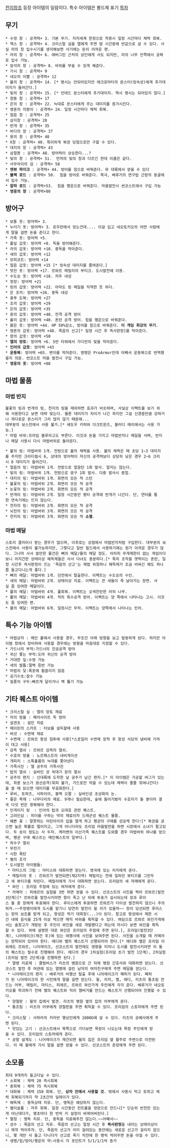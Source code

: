 [[천지창조(게임)|천지창조]] 등장 아이템의 일람이다. 특수 아이템은 볼드체 표기
[[목차]]

== 무기 ==
 * 수정 창 : 공격력+ 3. 기본 무기. 지저세계 한정으로 착용시 일정 시간마다 체력 회복.
 * 헥스 창 : 공격력+ 4. 크리스탈 실을 엘에게 주면 밤 시간중에 반값으로 살 수 있다. 사실 라의 창 입수시기를 생각해보면 사기에는 돈이 아까운 편.
 * 라의 창 : 공격력+ 6. 에버그린 근처의 상인에게 사도 되지만, 라의 나무 안쪽에서 공짜로 입수 가능.
 * 암석의 창 : 공격력+ 8. 바위를 부술 수 있게 해준다.
 * 가시 창 : 공격력+ 9
 * 네오의 이빨 : 공격력+ 12
 * 불의 창 : 공격력+ 14. [* 명시는 안되어있지만 에크로마타의 몬스터(빙속성)에게 추가대미지가 들어간다.]
 * 빛의 창 : 공격력+ 15. [* 언데드 몬스터에게 추가대미지. 역시 명시는 되어있지 않다.]
 * 청동 창 : 공격력+ 17
 * 은의 창 : 공격력+ 22. 늑대류 몬스터에게 주는 대미지를 증가시킨다.
 * 영혼의 지팡이 : 공격력+ 24. 일정 시간마다 체력 회복.
 * 얼음 창 : 공격력+ 25
 * 삼지창 : 공격력+ 28
 * 번개 창 : 공격력+ 35
 * 바다의 창 : 공격력+ 37
 * 용의 창 : 공격력+ 40
 * X창 : 공격력+ 40. 특이하게 복권 당첨으로만 구할 수 있다.
 * 대지의 창 : 공격력+ 43
 * 삼절봉 : 공격력+ 48. 방어력이 상승한다...?
 * 빛의 창 : 공격력+ 51.  먼저의 빛의 창과 다르긴 한데 이름은 같다.
 * 사무라이의 검 : 공격력+ 58
 * '''엔뷰 파이크''' : 공격력+ 44. 방어를 힘으로 바꿔준다. 뮤 대륙에서 얻을 수 있다
 * '''블랙 로드''' : 공격력+ 50.  힘을 방어로 바꿔준다. 북극, 베루거의 연구탑 근방의 동굴에서 입수 가능.
 * '''알파 로드''' : 공격력+53.  힘을 행운으로 바꿔준다. 마을발전시 썬코스트에서 구입 가능
 * '''영웅의 창''' : 공격력+80

== 방어구 ==
 * 보통 옷: 방어력+ 3.
 * 누더기 옷: 방어력+ 3. 로우란에서 얻는건데.... 이걸 입고 네오토키오의 어떤 사람에게 말을 걸면 돈을 준다고 한다.
 * 가죽 옷: 방어력 +5.
 * 풀잎 갑옷: 방어력 +8. 독을 방어해준다.
 * 라의 갑옷: 방어력 +10. 중독을 막아준다.
 * 새의 갑옷: 방어력 +12
 * 모피코트: 방어력 +14
 * 얼음 갑옷: 방어력 +15 [* 빙속성 대미지를 줄여준다.]
 * 멋진 옷: 방어력 +17. 르와르 메릴리의 부티크. 도시발전에 이용.
 * 수도승 옷: 방어력 +18. 저주 내성
 * 정장: 방어력 +21
 * 링의 갑옷: 방어력 +22. 아마도 링 메일을 직역한 듯 하다.
 * 은 조끼: 방어력 +26. 중독 내성
 * 쿵푸 도복: 방어력 +27
 * 조끼 갑옷: 방어력 +29
 * 은의 갑옷: 방어력 +35
 * 용의 갑옷: 방어력 +40. 전격 공격 방어
 * 홀리 갑옷: 방어력 +40. 혼란 공격 방어. 힘을 행운으로 바꿔준다.
 * 붉은 옷: 방어력 +44. HP 50%감소, 방어를 힘으로 바꿔준다. '''이 게임 최강의 무기'''.
 * 영혼의 갑옷: 방어력 +48. 죽음의 선고[* 일정 시간 후 즉사판정]를 막아준다.
 * 왕의 갑옷: 방어력 +50
 * '''엘의 망토''': 방어력 +6. 5번 타워에서 가디언의 빛을 막아준다.
 * '''인어의 갑옷''': 방어력 +43
 * '''운동복''': 방어력 +65. 변이를 막아준다. 영명은 ProArmor인데 어째서 운동복으로 번역했을지 의문. 썬코스트 마을 발전시 구입 가능.
 * '''영웅의 옷''': 방어력 +88

== 마법 물품 ==
=== 마법 반지 ===
 불꽃의 링과 번개의 링, 천지의 링을 제외하면 효과가 비슷하며, 사실상 이펙트를 보기 위해 사용한다고 보면 대략 맞는다. 물론 대미지가 차이가 나긴 하지만 그걸 신경쓸만큼 강하거나 까다로운 몬스터가 그리 많지 않기 때문에...
 대부분의 보스전에서 사용 불가.[* 쉐도우 키퍼와 다크트윈즈, 블러디 메리에서는 사용 가능.]
 * 마법 바위:프라임 블루라고도 부른다. 이것과 돈을 가지고 마법반지나 메달을 사며, 반지나 메달 사용시 다시 마법바위로 돌아온다.

 * 불의 링: 마법바위 1개. 전방으로 불의 채찍을 사용. 불의 채찍은 매 초당 1~3 대미지를 주지만 크리티컬시 6, 상대의 방어력이 자신의 공격력보다 상당히 낮은 경우 2~6 크리시 8 대미지가 들어간다.
 * 얼음의 링: 마법바위 1개. 전방으로 얼음탄 1회 발사. 얼지는 않는다. 
 * 빛의 링: 마법바위 1개. 전방으로 광구 1회 발사. 다중 발사시 중첩.
 * 대지의 링: 마법바위 1개. 화면의 모든 적 스턴
 * 불꽃의 링: 마법바위 2개. 화면의 모든 적 공격
 * 눈꽃의 링: 마법바위 2개. 화면의 모든 적 공격
 * 번개의 링: 마법바위 2개. 일정 시간동안 평타 공격에 번개가 나간다. 단, 연타를 통한 연속기에는 뜨지 않는다.
 * 전자의 링: 마법바위 2개. 화면의 모든 적 공격
 * 뇌전의 링: 마법바위 3개. 화면의 모든 적 공격
 * 천지의 링: 마법바위 3개. 화면의 모든 적 '''소멸'''. 

=== 마법 메달 ===
 스토리 클리어시 받는 경우가 많으며, 이후로는 상점에서 마법반지처럼 구입한다. 대부분의 보스전에서 사용이 불가능하지만, 그렇다고 일반 필드에서 사용하기에는 뭔가 아까운 경우가 많다. 그나마 사서 쓸만한 물건은 뼈의 메달/물의 메달 정도. 어차피 무게제한이 없는 게임이다보니 어지간한 상태이상 해독제들은 사서 다녀도 충분하다.[* 특히 조작을 엿먹이는 혼란, 일정 시간후 즉사판정이 뜨는 '죽음의 선고'는 제법 위험하니 해독제가 조금 비싸긴 해도 하나쯤 들고다니는게 좋다.]
 * 뼈의 메달: 마법바위 1개. 던전에서 탈출한다. 이펙트는 수도승의 수인.
 * 새의 메달: 마법바위 2개. 상태이상 치료. 이펙트는 큰 새들이 죽 날아가는 장면. 사실 좀 잉여한 메달이다.
 * 풀의 메달: 마법바위 4개. 풀회복. 이펙트는 오색찬란한 라의 나무.
 * 뿔의 메달: 마법바위 4개. 적의 특수공격 방어. 이펙트는 양 쪽에서 나타나는 고시. 이것도 좀 잉여한 편.
 * 물의 메달: 마법바위 6개. 일정시간 무적. 이펙트는 양쪽에서 나타나는 인어.

== 특수 기능 아이템 ==
 * 마법상자 : 메인 홀에서 사용할 경우, 무조건 아래 방향을 보고 발동하게 된다. 하지만 아이템 창에서 장비하여 사용할 경우에는 방향을 마음대로 지정할 수 있다.
 * 가드너의 부적:가드너의 진공공격 방어
 * 귀신 쫓는 부적:도마 귀신의 공격 방어
 * 거대한 잎:수영 가능
 * 새의 발톱:절벽 등반 가능
 * 마법의 닻:폭포에 휩쓸리지 않음
 * 공기수초:잠수 가능
 * 질풍의 구두:빠르게 달리거나 벽 뚫기 가능

== 기타 퀘스트 아이템 ==
 * 크리스탈 실 : 엘의 망토 재료
 * 라의 방울 : 패러사이트 독 방어
 * 설견초 : 설인 치료
 * 메이린의 스카프 : 터보를 설득할때 사용
 * 버섯 : 수면제 재료
 * 수면제 : 르와르 왕성 침투에 사용[*스포일러 수면제 장착 후 왕성 식당의 냄비에 가까이 대고 사용]
 * 감옥 열쇠 : 르와르 감옥의 열쇠.
 * 수호의 방울 : 노르페스트의 내비게이션
 * 개피리 : 스톡홀름의 늑대를 쫓아낸다
 * 가족사진 : 엘 공주의 가족사진
 * 탑의 열쇠 : 실바인 성 꼭대기 문의 열쇠
 * 공주의 편지 : 신대륙에 도착한 날 공주가 남긴 편지.[* 이 아이템은 가공할 버그가 있는데, 최종 보스가 광선공격(회피 불가, 가드로만 막을 수 있는데 체력이 줄줄 깎여나간다)을 쏠 때 읽으면 데미지를 무효화한다.]
 * 루비, 토파즈, 사파이어, 블랙 오팔 : 실바인성 초상화의 눈.
 * 좋은 목재 : 나무다리의 재료. 9개나 필요한데, 숲에 들어가봤자 수호자가 둘 뿐이라 결국 다섯 번은 왕복해야 한다.
 * 인게이지 링  : 인어의 탑과 오대호 관련 퀘스트.
 * 고려인삼 : 피더를 구하는 약의 재료이자 드래군성 퀘스트 물품.
 * 예쁜 꽃 : 말못하는 어린아이의 입을 열게 하고 펭귄의 구애를 성공케 한다![* 복권을 긁으면 높은 확률로 떨어지고, 그게 아니더라도 프리덤 마을발전을 하면 시장에서 소녀가 팔고있다. 두 송이 정도는 사 두자. 캐러밴의 이산가족 퀘스트를 도와줄 경우 마법바위 하나를 얻으며, 펭귄 구애 퀘스트는 메인퀘스트의 일부다.]
 * 하수구 열쇠
 * 무전기
 * 시한 폭탄
 * 별의 조각
 * 도시발전 아이템들:
  * 마티스의 그림 : 마티스와 대화하면 얻는다. 영국에 있는 리치에게 준다.
  * 메릴리의 옷 : 르와르가 발전되면(제2지역) 메릴리는 전에 일하던 뷰티끄를 그만두고 새 뷰티끄를 차린다. 메릴리에게 가서 대화하면 얻는다. 프리덤의 세 자매에게 준다. 
  * 와인 : 프리덤 주점에 있는 여자에게 준다. 
  * 카메라 : 피에르의 실험을 3번 하면 얻을 수 있다. 선코스트의 사진을 찍어 르와르(발전3단계)[* 르와르를 발전시키려면 왕이 죽고 난 뒤에 투표가 실시되는데 장과 루이스 둘 중 장에게 투표해야 한다. 루이스에게 투표하면 르와르가 더이상 발전하지 않으니 주의하자.~~주정뱅이에게 도시를 맡기니 당연히 발전이 될 리가 있을까~~ 장이 당선되면 루이스는 장의 보조를 맡게 되고, 왕성은 먹기 대회장(...)이 된다. 참고로 왕성에서 제한 시간 내에 음식을 25개 이상 먹으면 매직 바위를 획득할 수 있다. 여담으로 르와르 와인가게에서는 술창고가 개방된 후 주인이 와인을 새로 개발했다고 하는데 마시다 보면 와인을 획득할 수 있다. 위에 설명한 대로 와인은 프리덤의 주점에 주면 된다.], 프리덤(발전3단계), 니어레이크(재건 후)에 있는 여행사에 사진을 보여주면 된다. 사진을 소개할 때 카메라는 장착되어 있어야 한다. 에디와 벨의 퀘스트가 선행되어야 한다.[* 에디와 벨은 프리덤 이외에도 르와르, 니어레이크, 선코스트의 발전에도 영향을 미치니 도시를 발전시키려면 이 둘의 퀘스트는 필수로 진행해야 한다. 에디의 경우 1차실험(프리덤 초기 발전 1단계), 2차실험(프리덤 발전 2단계)을 진행하면 된다.]
  * 열병 치료제 : 콜럼버스가 리츠의 병원으로 간 뒤에 병원 간호사와 대화하면 얻는다. 선코스트 발전 후 여관에 있는 열병에 걸린 남자의 여자친구에게 주면 메달을 얻는다.
  * 니어레이크의 편지 : 베루거의 비행선 탈출 후에 니어레이크가 폐허가 된다. 폐허가 된 니어레이크의 한 시민에게 말을 걸면 얻는다. 윌, 리치, 벨, 에디, 리츠의 통조림 만드는 어부, 메릴리, 마티스, 피에르, 르와르 와인가게 주인에게 각각 준다. 베루거가 네오토키오를 파괴하기 전에 벨의 퀘스트와 믹이 햄버거를 만드는 퀘스트가 선행되어야 진행할 수 있다.
  * 양철판 : 윌의 집에서 발견. 리츠의 병원 옆의 집의 어부에게 준다. 
  * 통조림 : 리츠의 어부에게 양철판을 주면 획득할 수 있다. 프리덤의 스토마에게 주면 된다.
  * 크리스탈 : 사하라의 카라반 행상인에게 1000G에 살 수 있다. 리츠의 공예사에게 주면 된다.
  * 맛있는 고기 : 선코스트에서 북쪽으로 가다보면 목장이 나오는데 목장 주인에게 받을 수 있다. 프리덤의 스토마에게 준다.
  * 공항 설계도 : 니어레이크가 재건되면 윌의 집은 프리덤 옆 활주로 주변으로 이전된다. 이 때 윌에게 가서 말을 걸면 얻을 수 있다. 선코스트의 촌장에게 주면 된다.

== 소모품 ==
 최대 9개까지 들고다닐 수 있다.
 * 소회복 : 체력 20 즉시회복
 * 중회복 : 체력 75 즉시회복
 * 대회복 : 체력 150 회복. 단, '''상자 안에서 사용할 것'''. 밖에서 사용시 먹고 토하고 체력 회복되기까지 약 2초간의 딜레이가 있다.
 * 해독제 : 중독상태 치유. 단, 맹독은 해당하지 않는다.
 * 별이슬풀 : 저주 회복. 일정 시간동안 컨트롤을 엉망으로 만드니[* 단순히 반전만 있는게 아닌데다가, 몇초마다 한 번씩 키 설정이 바뀌어버린다.]
 * 혈청 : 맹독 치유. 단, 중독을 치료해주진 않는다.~~어째서~~
 * 성수 : 죽음의 선고 치유. 죽음의 선고는 일정 시간 후 '''즉사판정'''을 내리는 상태이상이니 제깍 먹어주자. 단, 죽음의 선고가 이미 걸려있는 동안에는 새로운 선고가 걸리지 않으니, 몇 개만 사 들고 다니다가 선고로 죽기 직전에 한 병씩 먹어주면 돈을 아낄 수 있다.
 * 생명/힘/방어/행운의 약:사용시 각 포인트가 5/1/1/1씩 증가
